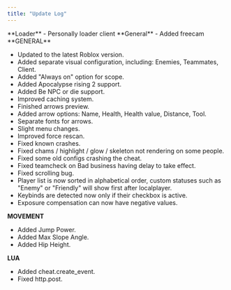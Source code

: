 ```yaml
---
title: "Update Log"
---
```


<Update label="July 29, 2025" description="v2.23">
  **Loader**
  - Personally loader client
</Update>

<Update label="June 13, 2025" description="v2.23">
  **General**
  - Added freecam
</Update>

<Update label="June 12, 2025" description="v2.20">
  **GENERAL**

  - Updated to the latest Roblox version.
  - Added separate visual configuration, including: Enemies, Teammates, Client.
  - Added "Always on" option for scope.
  - Added Apocalypse rising 2 support.
  - Added Be NPC or die support.
  - Improved caching system.
  - Finished arrows preview.
  - Added arrow options: Name, Health, Health value, Distance, Tool.
  - Separate fonts for arrows.
  - Slight menu changes.
  - Improved force rescan.
  - Fixed known crashes.
  - Fixed chams / highlight / glow / skeleton not rendering on some people.
  - Fixed some old configs crashing the cheat.
  - Fixed teamcheck on Bad business having delay to take effect.
  - Fixed scrolling bug.
  - Player list is now sorted in alphabetical order, custom statuses such as "Enemy" or "Friendly" will show first after localplayer.
  - Keybinds are detected now only if their checkbox is active.
  - Exposure compensation can now have negative values.

  **MOVEMENT**

  - Added Jump Power.
  - Added Max Slope Angle.
  - Added Hip Height.

  **LUA**

  - Added cheat.create_event.
  - Fixed http.post.
</Update>